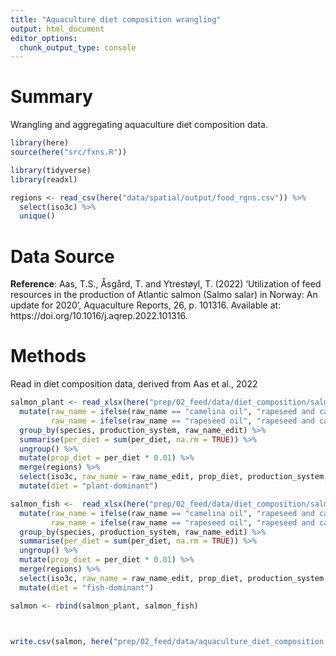 ```yaml
---
title: "Aquaculture diet composition wrangling"
output: html_document
editor_options: 
  chunk_output_type: console
---
```


# Summary 
Wrangling and aggregating aquaculture diet composition data.

```r
library(here)
source(here("src/fxns.R"))

library(tidyverse)
library(readxl)

regions <- read_csv(here("data/spatial/output/food_rgns.csv")) %>%
  select(iso3c) %>%
  unique()

```

# Data Source 

**Reference**: Aas, T.S., Åsgård, T. and Ytrestøyl, T. (2022) ‘Utilization of feed resources in the production of Atlantic salmon (Salmo salar) in Norway: An update for 2020’, Aquaculture Reports, 26, p. 101316. Available at: https://doi.org/10.1016/j.aqrep.2022.101316.


# Methods

Read in diet composition data, derived from Aas et al., 2022

```r

salmon_plant <- read_xlsx(here("prep/02_feed/data/diet_composition/salmon_aquaculture_diet_composition.xlsx"), sheet = "2020") %>%
  mutate(raw_name = ifelse(raw_name == "camelina oil", "rapeseed and camelina oil", raw_name),
         raw_name = ifelse(raw_name == "rapeseed oil", "rapeseed and camelina oil", raw_name)) %>%
  group_by(species, production_system, raw_name_edit) %>%
  summarise(per_diet = sum(per_diet, na.rm = TRUE)) %>%
  ungroup() %>%
  mutate(prop_diet = per_diet * 0.01) %>%
  merge(regions) %>%
  select(iso3c, raw_name = raw_name_edit, prop_diet, production_system, species) %>%
  mutate(diet = "plant-dominant")

salmon_fish <-  read_xlsx(here("prep/02_feed/data/diet_composition/salmon_aquaculture_diet_composition.xlsx"), sheet = "fish-dominant") %>%
  mutate(raw_name = ifelse(raw_name == "camelina oil", "rapeseed and camelina oil", raw_name),
         raw_name = ifelse(raw_name == "rapeseed oil", "rapeseed and camelina oil", raw_name)) %>%
  group_by(species, production_system, raw_name_edit) %>%
  summarise(per_diet = sum(per_diet, na.rm = TRUE)) %>%
  ungroup() %>%
  mutate(prop_diet = per_diet * 0.01) %>%
  merge(regions) %>%
  select(iso3c, raw_name = raw_name_edit, prop_diet, production_system, species) %>%
  mutate(diet = "fish-dominant")

salmon <- rbind(salmon_plant, salmon_fish)



write.csv(salmon, here("prep/02_feed/data/aquaculture_diet_composition.csv"), row.names = FALSE)


```
